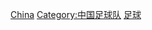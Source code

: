 {{Commonscat|China national football team}}

[[Category:亞洲足球代表隊|China]]
[[Category:中国足球队|Category:中国足球队]]
[[Category:中国体育国家队|足球]]